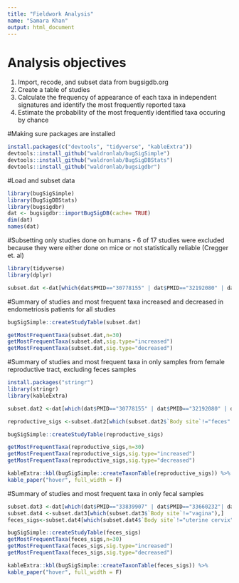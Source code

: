 ```yaml
---
title: "Fieldwork Analysis"
name: "Samara Khan"
output: html_document
---
```


# Analysis objectives

1. Import, recode, and subset data from bugsigdb.org    
2. Create a table of studies
3. Calculate the frequency of appearance of each taxa in independent signatures and identify the most frequently reported taxa
4. Estimate the probability of the most frequently identified taxa occuring by chance

#Making sure packages are installed

```r
install.packages(c("devtools", "tidyverse", "kableExtra"))
devtools::install_github("waldronlab/bugSigSimple")
devtools::install_github("waldronlab/BugSigDBStats")
devtools::install_github("waldronlab/bugsigdbr")
```

#Load and subset data

```r
library(bugSigSimple)
library(BugSigDBStats)
library(bugsigdbr)
dat <- bugsigdbr::importBugSigDB(cache= TRUE)
dim(dat)
names(dat)
```

#Subsetting only studies done on humans - 6 of 17 studies were excluded because they were either done on mice or not statistically reliable (Cregger et. al)

```r
library(tidyverse)
library(dplyr)

subset.dat <-dat[which(dat$PMID=="30778155" | dat$PMID=="32192080" | dat$PMID=="31087436"| dat$PMID=="26901400"| dat$PMID=="33839907"| dat$PMID=="32046455"| dat$PMID=="33925708"| dat$PMID=="32299442"| dat$PMID=="33313185"| dat$PMID=="34268384"| dat$PMID=="33660232"),]
```

#Summary of studies and most frequent taxa increased and decreased in endometriosis patients for all studies

```r
bugSigSimple::createStudyTable(subset.dat)

getMostFrequentTaxa(subset.dat,n=30)
getMostFrequentTaxa(subset.dat,sig.type="increased")
getMostFrequentTaxa(subset.dat,sig.type="decreased")

```

#Summary of studies and most frequent taxa in only samples from female reproductive tract, excluding feces samples
```r

install.packages("stringr")
library(stringr)
library(kableExtra)

subset.dat2 <-dat[which(dat$PMID=="30778155" | dat$PMID=="32192080" | dat$PMID=="31087436"| dat$PMID=="26901400"| dat$PMID=="32046455"| dat$PMID=="33925708"| dat$PMID=="32299442"| dat$PMID=="33313185"| dat$PMID=="34268384"),]

reproductive_sigs <-subset.dat2[which(subset.dat2$`Body site`!="feces" | is.na(subset.dat2$`Body site`)),]

bugSigSimple::createStudyTable(reproductive_sigs)

getMostFrequentTaxa(reproductive_sigs,n=30)
getMostFrequentTaxa(reproductive_sigs,sig.type="increased")
getMostFrequentTaxa(reproductive_sigs,sig.type="decreased")

kableExtra::kbl(bugSigSimple::createTaxonTable(reproductive_sigs)) %>%
kable_paper("hover", full_width = F)
```


#Summary of studies and most frequent taxa in only fecal samples

```r

subset.dat3 <-dat[which(dat$PMID=="33839907" | dat$PMID=="33660232"| dat$PMID=="30778155" ),]
subset.dat4 <-subset.dat3[which(subset.dat3$`Body site`!="vagina"),]
feces_sigs<-subset.dat4[which(subset.dat4$`Body site`!="uterine cervix"),]

bugSigSimple::createStudyTable(feces_sigs)
getMostFrequentTaxa(feces_sigs,n=30)
getMostFrequentTaxa(feces_sigs,sig.type="increased")
getMostFrequentTaxa(feces_sigs,sig.type="decreased")

kableExtra::kbl(bugSigSimple::createTaxonTable(feces_sigs)) %>%
kable_paper("hover", full_width = F)

```



